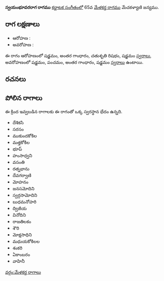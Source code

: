 {{Infobox ragam
	| name          	= స్వయంభూవరరాగ
	| synonym	    	= 
	| mela          	= 
	| chakra        	= 
	| janaka        	= 
	| type          	= no_category
	| arohanam      	= {{svaraC|S|G3|R2|S'}} 
	| avarohanam    	= {{svaraC|S'|P|G3|S}}
	| jeeva         	=
	| chhaya        	=
	| nyasa         	=
	| vishesha      	= 
	| equivalent  		= 
}}
{{కర్ణాటక సంగీత రాగాలు}}
'''స్వయంభూవరరాగ రాగము''' [[కర్ణాటక సంగీతం]]లో 65వ [[మేళకర్త రాగము]] మేచకళ్యాణి జన్యము. 


==రాగ లక్షణాలు==


* ఆరోహణ : {{svaraC|S|G3|R2|S'}} 
* అవరోహణ : {{svaraC|S'|P|G3|S}}

ఈ రాగం ఆరోహణంలో షడ్జమం, అంతర గాంధారం, చతుశృతి రిషభం, షడ్జమం [[స్వరాలు]], అవరోహణంలో షడ్జమం, పంచమం, అంతర గాంధారం, షడ్జమం [[స్వరాలు]] ఉంటాయి.

==రచనలు==



==పోలిన రాగాలు==
ఈ క్రింద ఇవ్వబడిన రాగాలకు ఈ రాగంతో ఒక్క స్వరస్థాన భేదం ఉన్నది.
* దేశికసి
* సరసం
* ముకుందకోకిల
* మత్తకోకిల
* భూప్
* హంసాధ్వని
* వసంతి
* రత్నభాను
* దేవగర్వాణి
* మోహనం
* జనసమోదిని
* స్వర్గసామోదిని
* బుధమనోహరి
* ద్విజీయ
* వినోదిని
* రాజతిలకం
* శౌరి
* మోక్షసాధిని
* మధుయకోకిలల
* శంకరి
* ఏకాంబరం
* వాహినీ



[[వర్గం:మేళకర్త రాగాలు]]
